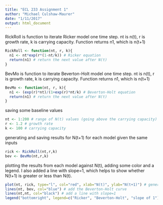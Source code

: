 ```yaml
---
title: "ECL 233 Assignment 1"
author: "Michael Culshaw-Maurer"
date: "1/11/2017"
output: html_document
---
```


RickRoll is function to iterate Ricker model one time step. nt is n(t), r is growth rate, k is carrying capacity. Function returns n1, which is n(t+1)

```r
RickRoll <- function(nt, r, k){
  n1 <- nt*exp(r*(1-nt/k)) # Ricker equation
  return(n1) # return the next value after N(t)
}
```

BevMo is function to iterate Beverton-Holt model one time step. nt is n(t), r is growth rate, k is carrying capacity. Function returns n1, which is n(t+1)

```r
BevMo <- function(nt, r, k){
  n1 <- (exp(r)*nt)/(1+exp(r)*nt/k) # Beverton-Holt equation
  return(n1) # return the next value after N(t)
}
```


saving some baseline values

```r
nt <- 1:200 # range of N(t) values (going above the carrying capacity)
r <- 1.2 # growth rate
k <- 100 # carrying capacity
```


generating and saving results for N(t+1) for each model given the same inputs

```r
rick <- RickRoll(nt,r,k)
bev <- BevMo(nt,r,k)
```


plotting the results from each model against N(t), adding some color and a legend. I also added a line with slope=1, which helps to show whether N(t+1) is greater or less than N(t).

```r
plot(nt, rick, type="l", col="red", xlab="N(t)", ylab="N(t+1)") # generate plot and Ricker curve
lines(nt, bev, col="blue") # add the Beverton-Holt curve
lines(nt,nt, col="black") # add a line with slope=1
legend("bottomright", legend=c("Ricker", "Beverton-Holt", "slope of 1"), col=c("red","blue", "black"), lty = c(1,1,1)) # add a legend for all three lines
```
